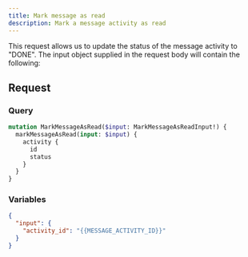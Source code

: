 ```yaml
---
title: Mark message as read
description: Mark a message activity as read
---
```


This request allows us to update the status of the message activity to "DONE". The input object supplied in the request body will contain the following:

## Request

### Query

```graphql
mutation MarkMessageAsRead($input: MarkMessageAsReadInput!) {
  markMessageAsRead(input: $input) {
    activity {
      id
      status
    }
  }
}
```

### Variables

```json
{
  "input": {
    "activity_id": "{{MESSAGE_ACTIVITY_ID}}"
  }
}
```
